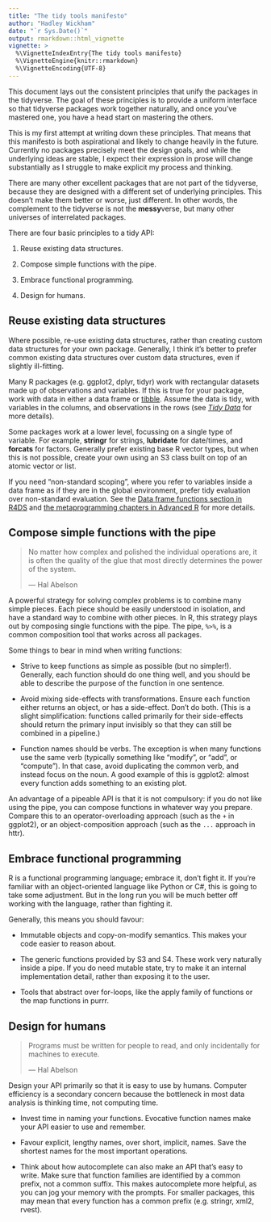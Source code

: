 ```yaml
---
title: "The tidy tools manifesto"
author: "Hadley Wickham"
date: "`r Sys.Date()`"
output: rmarkdown::html_vignette
vignette: >
  %\VignetteIndexEntry{The tidy tools manifesto}
  %\VignetteEngine{knitr::rmarkdown}
  %\VignetteEncoding{UTF-8}
---
```


This document lays out the consistent principles that unify the packages in the tidyverse. The goal of these principles is to provide a uniform interface so that tidyverse packages work together naturally, and once you've mastered one, you have a head start on mastering the others.

This is my first attempt at writing down these principles. That means that this manifesto is both aspirational and likely to change heavily in the future. Currently no packages precisely meet the design goals, and while the underlying ideas are stable, I expect their expression in prose will change substantially as I struggle to make explicit my process and thinking.

There are many other excellent packages that are not part of the tidyverse, because they are designed with a different set of underlying principles. This doesn't make them better or worse, just different. In other words, the complement to the tidyverse is not the **messy**verse, but many other universes of interrelated packages.

There are four basic principles to a tidy API:

1.  Reuse existing data structures.

1.  Compose simple functions with the pipe.

1.  Embrace functional programming.

1.  Design for humans.

## Reuse existing data structures

Where possible, re-use existing data structures, rather than creating custom data structures for your own package. Generally, I think it's better to prefer common existing data structures over custom data structures, even if slightly ill-fitting.

Many R packages (e.g. ggplot2, dplyr, tidyr) work with rectangular datasets made up of observations and variables. If this is true for your package, work with data in either a data frame or [tibble](https://github.com/tidyverse/tibble). Assume the data is tidy, with  variables in the columns, and observations in the rows (see [_Tidy Data_](https://www.jstatsoft.org/article/view/v059i10) for more details).

Some packages work at a lower level, focussing on a single type of variable. For example, __stringr__ for strings, __lubridate__ for date/times, and __forcats__ for factors. Generally prefer existing base R vector types, but when this is not possible, create your own using an S3 class built on top of an atomic vector or list. 

If you need "non-standard scoping", where you refer to variables inside a data frame as if they are in the global environment, prefer tidy evaluation over non-standard evaluation. See the [Data frame functions section in R4DS](https://r4ds.hadley.nz/functions.html#data-frame-functions) and [the metaprogramming chapters in Advanced R](https://adv-r.hadley.nz/meta-big-picture.html) for more details.

## Compose simple functions with the pipe

> No matter how complex and polished the individual operations are, 
> it is often the quality of the glue that most directly determines 
> the power of the system. 
>
> --- Hal Abelson

A powerful strategy for solving complex problems is to combine many simple pieces. Each piece should be easily understood in isolation, and have a standard way to combine with other pieces. In R, this strategy plays out by composing single functions with the pipe. The pipe, `%>%`, is a common composition tool that works across all packages.

Some things to bear in mind when writing functions:

*   Strive to keep functions as simple as possible (but no simpler!).
    Generally, each function should do one thing well, and you should be 
    able to describe the purpose of the function in one sentence. 

*   Avoid mixing side-effects with transformations. Ensure each function
    either returns an object, or has a side-effect. Don't do both.
    (This is a slight simplification: functions called primarily for 
    their side-effects should return the primary input invisibly so that
    they can still be combined in a pipeline.)

*   Function names should be verbs. The exception is when many functions 
    use the same verb (typically something like "modify", or "add", or
    "compute"). In that case, avoid duplicating the common verb, and instead
    focus on the noun. A good example of this is ggplot2: almost every
    function adds something to an existing plot.

An advantage of a pipeable API is that it is not compulsory: if you do not like using the pipe, you can compose functions in whatever way you prepare. Compare this to an operator-overloading approach (such as the `+` in ggplot2), or an object-composition approach (such as the `...` approach in httr). 

## Embrace functional programming

R is a functional programming language; embrace it, don't fight it. If you're familiar with an object-oriented language like Python or C#, this is going to take some adjustment. But in the long run you will be much better off working with the language, rather than fighting it.

Generally, this means you should favour:

*   Immutable objects and copy-on-modify semantics. This makes your code
    easier to reason about.

*   The generic functions provided by S3 and S4. These work very naturally
    inside a pipe. If you do need mutable state, try to make it an internal
    implementation detail, rather than exposing it to the user.

*   Tools that abstract over for-loops, like the apply family of functions
    or the map functions in purrr. 

## Design for humans

> Programs must be written for people to read, and only incidentally
> for machines to execute.
> 
> --- Hal Abelson

Design your API primarily so that it is easy to use by humans. Computer efficiency is a secondary concern because the bottleneck in most data analysis is thinking time, not computing time.

*   Invest time in naming your functions. Evocative function names 
    make your API easier to use and remember.

*   Favour explicit, lengthy names, over short, implicit, names. 
    Save the shortest names for the most important operations.

*   Think about how autocomplete can also make an API that's easy to 
    write. Make sure that function families are identified by a 
    common prefix, not a common suffix. This makes autocomplete more
    helpful, as you can jog your memory with the prompts. For smaller
    packages, this may mean that every function has a common prefix 
    (e.g. stringr, xml2, rvest).
